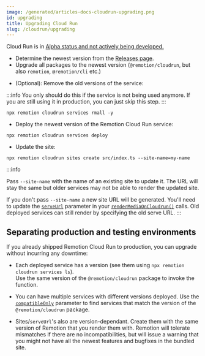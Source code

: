 ```yaml
---
image: /generated/articles-docs-cloudrun-upgrading.png
id: upgrading
title: Upgrading Cloud Run
slug: /cloudrun/upgrading
---
```


<ExperimentalBadge>
  <p>
    Cloud Run is in <a href="/docs/cloudrun/status">Alpha status and not actively being developed.</a>
  </p>
</ExperimentalBadge>


- Determine the newest version from the [Releases page](https://github.com/remotion-dev/remotion/releases).
- Upgrade all packages to the newest version (`@remotion/cloudrun`, but also `remotion`, `@remotion/cli` etc.)

<Prerelease onlySnippet packageName="@remotion/cloudrun" />

- (Optional): Remove the old versions of the service:

:::info
You only should do this if the service is not being used anymore. If you are still using it in production, you can just skip this step.
:::

```
npx remotion cloudrun services rmall -y
```

- Deploy the newest version of the Remotion Cloud Run service:

```
npx remotion cloudrun services deploy
```

- Update the site:

```
npx remotion cloudrun sites create src/index.ts --site-name=my-name
```

:::info

Pass `--site-name` with the name of an existing site to update it. The URL will stay the same but older services may not be able to render the updated site.

If you don't pass `--site-name` a new site URL will be generated. You'll need to update the [`serveUrl`](/docs/cloudrun/rendermediaoncloudrun#serveurl) parameter in your [`renderMediaOnCloudrun()`](/docs/cloudrun/rendermediaoncloudrun) calls. Old deployed services can still render by specifying the old serve URL.
:::

## Separating production and testing environments

If you already shipped Remotion Cloud Run to production, you can upgrade without incurring any downtime:

- Each deployed service has a version (see them using `npx remotion cloudrun services ls`).  
  Use the same version of the `@remotion/cloudrun` package to invoke the function.

- You can have multiple services with different versions deployed. Use the [`compatibleOnly`](/docs/cloudrun/getservices#compatibleonly) parameter to find services that match the version of the `@remotion/cloudrun` package.

- Sites/`serveUrl`'s also are version-dependant. Create them with the same version of Remotion that you render them with. Remotion will tolerate mismatches if there are no incompatibilities, but will issue a warning that you might not have all the newest features and bugfixes in the bundled site.

